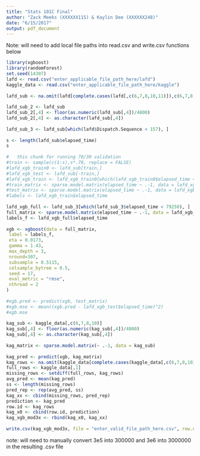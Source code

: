 ```yaml
---
title: "Stats 101C Final"
author: "Zack Meeks (XXXXXX115) & Kaylin Dee (XXXXXX248)"
date: "6/15/2017"
output: pdf_document
---
```


Note: will need to add local file paths into read.csv and write.csv functions below

```r
library(xgboost)
library(randomForest)
set.seed(14307)
lafd <- read.csv("enter_applicable_file_path_here/lafd")
kaggle_data <- read.csv("enter_applicable_file_path_here/kaggle")
 
lafd_sub <- na.omit(lafd[complete.cases(lafd[,c(6,7,8,10,11)]),c(6,7,8,10,11)])
 
lafd_sub_2 <- lafd_sub
lafd_sub_2[,4] <- floor(as.numeric(lafd_sub[,4])/4800)
lafd_sub_2[,4] <- as.character(lafd_sub[,4])
 
lafd_sub_3 <- lafd_sub[which(lafd$Dispatch.Sequence < 157), ]
 
s <- length(lafd_sub$elapsed_time)
s
 
#	this chunk for running 70/30 validation
#train <- sample(c(1:s),s*.70, replace = FALSE)
#lafd_xgb_train0 <- lafd_sub[train,]
#lafd_xgb_test <- lafd_sub[-train,]
#lafd_xgb_train <- lafd_xgb_train0[which(lafd_xgb_train0$elapsed_time < 79250), ]
#train_matrix <- sparse.model.matrix(elapsed_time ~ .-1, data = lafd_xgb_train)
#test_matrix <- sparse.model.matrix(elapsed_time ~ .-1, data = lafd_xgb_test)
#labels <- lafd_xgb_train$elapsed_time
 
lafd_xgb_full <- lafd_sub_3[which(lafd_sub_3$elapsed_time < 79250), ]
full_matrix <- sparse.model.matrix(elapsed_time ~ .-1, data = lafd_xgb_full)
labels_f <- lafd_xgb_full$elapsed_time
 
xgb <- xgboost(data = full_matrix, 
 label = labels_f, 
 eta = 0.0173,
 gamma = 1.43,
 max_depth = 3, 
 nround=307, 
 subsample = 0.5115,
 colsample_bytree = 0.5,
 seed = 17,
 eval_metric = "rmse",
 nthread = 2
)
 
#xgb.pred <- predict(xgb, test_matrix)
#xgb.mse <- mean((xgb.pred - lafd_xgb_test$elapsed_time)^2)
#xgb.mse
 
kag_sub <- kaggle_data[,c(6,7,8,10)]
kag_sub[,4] <- floor(as.numeric(kag_sub[,4])/4800)
kag_sub[,4] <- as.character(kag_sub[,4])  
 
kag_matrix <- sparse.model.matrix(~ .-1, data = kag_sub)
 
kag_pred <- predict(xgb, kag_matrix)
kag_rows <- na.omit(kaggle_data[complete.cases(kaggle_data[,c(6,7,8,10)]),1])
full_rows <- kaggle_data[,1]
missing_rows <- setdiff(full_rows, kag_rows)
avg_pred <- mean(kag_pred)
ss <- length(missing_rows)
pred_rep <- rep(avg_pred, ss)
kag_xx <- cbind(missing_rows, pred_rep)
prediction <- kag_pred 
row.id <- kag_rows 
kag_x0 <- cbind(row.id, prediction)
kag_xgb_mod3x <- rbind(kag_x0, kag_xx)
 
write.csv(kag_xgb_mod3x, file = "enter_valid_file_path_here.csv", row.names = FALSE, quote=FALSE)

```
note: will need to manually convert 3e5 into 300000 and 3e6 into 3000000 in the resulting .csv file

